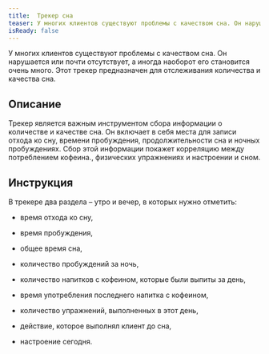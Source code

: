 ```yaml
---
title:  Трекер сна
teaser: У многих клиентов существуют проблемы с качеством сна. Он нарушается или почти отсутствует, а иногда наоборот его становится очень много. Этот трекер предназначен для отслеживания количества и качества сна. 
isReady: false
---
```


У многих клиентов существуют проблемы с качеством сна. Он нарушается или почти отсутствует, а иногда наоборот его становится очень много. Этот трекер предназначен для отслеживания количества и качества сна. 

## Описание

Трекер является важным инструментом сбора информации о количестве и
качестве сна. Он включает в себя места для записи отхода ко сну, времени
пробуждения, продолжительности сна и ночных пробуждениях. Сбор этой
информации покажет корреляцию между потреблением кофеина., физических
упражнениях и настроении и сном.

## Инструкция

В трекере два раздела – утро и вечер, в которых нужно отметить:

-   время отхода ко сну,

-   время пробуждения,

-   общее время сна,

-   количество пробуждений за ночь,

-   количество напитков с кофеином, которые были выпиты за день,

-   время употребления последнего напитка с кофеином,

-   количество упражнений, выполненных в этот день,

-   действие, которое выполнял клиент до сна,

-   настроение сегодня.
